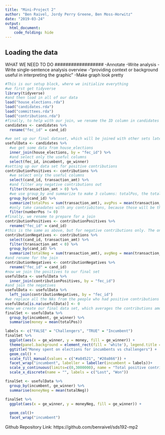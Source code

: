 ```yaml
---
title: "Mini-Project 2"
author: "Ben Raivel, Jordy Perry Greene, Ben Moss-Horwitz"
date: "2019-03-24"
output: 
  html_document:
    code_folding: hide
---
```



## Loading the data


##################
WHAT WE NEED TO DO
##################
-Annotate
-Write analysis
-Write single-sentence analysis overview
-"providing context or background useful in interpreting the graphic"
-Make graph look pretty


```r
#This is our setup block, where we initialize everything
#we first get tidyverse
library(tidyverse)
#and then load in all of our data
load("house_elections.rda")
load("candidates.rda")
load("committees.rda")
load("contributions.rda")
#finally, to help with our join, we rename the ID column in candidates to match that of house_elections
candidates <- candidates %>%
  rename("fec_id" = cand_id)
```

```r
#we set up our final dataset, which will be joined with other sets later
usefulData <- candidates %>%
  #we get some data from house_elections
  inner_join(house_elections, by = "fec_id") %>%
  #and select only the useful columns
  select(fec_id, incumbent, ge_winner)
#setting up our data set for positive contributions
contributionPositives <- contributions %>%
  #we select only the useful columns
  select(cand_id, transaction_amt) %>%
  #and filter any negative contributions out
  filter(transaction_amt > 0) %>%
  #we use group_by and summarize to make 3 columns: totalPos, the total amount of money added up from all positive contributions, avgPos, the average positive contribution, and numberPos, the amount of postive contributions recieved
  group_by(cand_id) %>%
  summarize(totalPos = sum(transaction_amt), avgPos = mean(transaction_amt), numberPos = n()) %>%
  #only take canadates with any contriubitons, because those will be the people we are looking at
  filter(numberPos != 0)
#finally, we rename to prepare for a join
contributionPositives <- contributionPositives %>%
  rename("fec_id" = cand_id)
#this is the same as above, but for negative contributions only. The only difference is that we don't want to get rid of people without any negative contributions, because if they have positive contributions they will still be useful to our data
contributionNegatives <- contributions %>%
  select(cand_id, transaction_amt) %>%
  filter(transaction_amt < 0) %>%
  group_by(cand_id) %>%
  summarize(totalNeg = sum(transaction_amt), avgNeg = mean(transaction_amt), numberNeg = n())
#and rename for the join
contributionNegatives <- contributionNegatives %>%
  rename("fec_id" = cand_id)
#now we join the positives to our final set
usefulData <- usefulData %>%
  inner_join(contributionPositives, by = "fec_id")
#and join the negatives
usefulData <- usefulData %>%
  left_join(contributionNegatives, by = "fec_id")
#we replace all the NAs from the people who had positive contributions but no negative contributions with zeroes, so that it doesn't break our graph
usefulData[is.na(usefulData)] <- 0
#now we create our final data set, which averages the contributions among ALL candidates
finalSet <- usefulData %>%
  group_by(incumbent, ge_winner) %>%
  summarise(money = mean(totalPos))
```

```r
labels <- c("FALSE" = "Challengers", "TRUE" = "Incumbent")
finalSet %>%
  ggplot(aes(x = ge_winner, y = money, fill = ge_winner)) +
  theme(panel.background = element_rect(fill = 'white'), legend.title = element_blank()) +
  ggtitle("Money spent on elections for incumbents vs challengers") +
  geom_col() +
  scale_fill_manual(values = c("#a84521", "#20a866")) +
  facet_wrap("incumbent", labeller = labeller(incumbent = labels))+
  scale_y_continuous(limits=c(0,3000000), name = "Total positive contributions", breaks = c(0,1000000,2000000,3000000), labels = c("$0", "$1m", "$2m","$3m")) +
  scale_x_discrete(name = "", labels = c("Lost", "Won"))
```

```r
finalSet <- usefulData %>%
  group_by(incumbent, ge_winner) %>%
  summarise(moneyNeg = mean(totalNeg))
```

```r
finalSet %>%
  ggplot(aes(x = ge_winner, y = moneyNeg, fill = ge_winner)) +
  
  geom_col()+
  facet_wrap("incumbent")
```

Github Repository Link:
https://github.com/benraivel/sds192-mp2